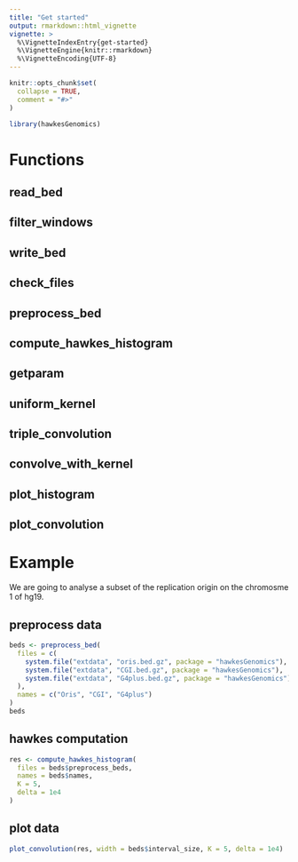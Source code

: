 ```yaml
---
title: "Get started"
output: rmarkdown::html_vignette
vignette: >
  %\VignetteIndexEntry{get-started}
  %\VignetteEngine{knitr::rmarkdown}
  %\VignetteEncoding{UTF-8}
---
```


```r
knitr::opts_chunk$set(
  collapse = TRUE,
  comment = "#>"
)
```

```r
library(hawkesGenomics)
```

<!-- WARNING - This vignette is generated by {fusen} from dev/flat_first.Rmd: do not edit by hand -->

# Functions

## read_bed

## filter_windows

## write_bed

## check_files

## preprocess_bed

## compute_hawkes_histogram

## getparam

## uniform_kernel

## triple_convolution

## convolve_with_kernel

## plot_histogram

## plot_convolution

# Example

We are going to analyse a subset of the replication origin on the chromosme 1
of hg19.


## preprocess data

```r
beds <- preprocess_bed(
  files = c(
    system.file("extdata", "oris.bed.gz", package = "hawkesGenomics"),
    system.file("extdata", "CGI.bed.gz", package = "hawkesGenomics"),
    system.file("extdata", "G4plus.bed.gz", package = "hawkesGenomics")
  ),
  names = c("Oris", "CGI", "G4plus")
)
beds
```

## hawkes computation

```r
res <- compute_hawkes_histogram(
  files = beds$preprocess_beds,
  names = beds$names,
  K = 5,
  delta = 1e4
)
```

## plot data

```r
plot_convolution(res, width = beds$interval_size, K = 5, delta = 1e4)
```

